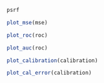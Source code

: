 ```r
psrf
```

```r
plot_mse(mse)
```

```r
plot_roc(roc)
```

```r
plot_auc(roc)
```

```r
plot_calibration(calibration)
```

```r
plot_cal_error(calibration)
```

